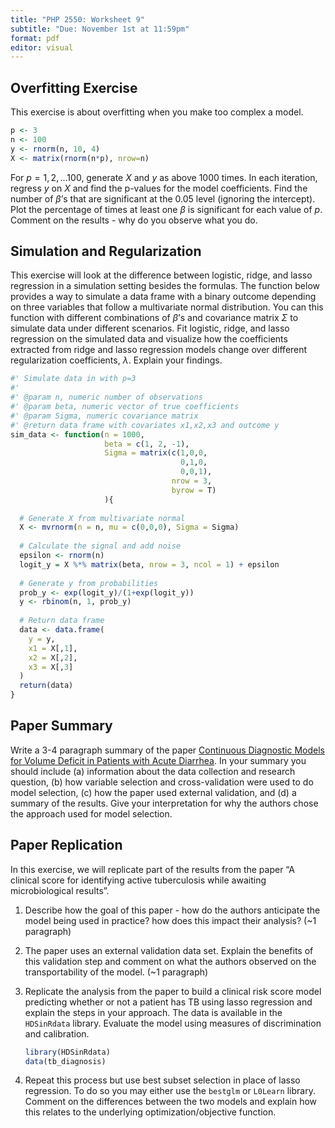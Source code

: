 ```yaml
---
title: "PHP 2550: Worksheet 9"
subtitle: "Due: November 1st at 11:59pm"
format: pdf
editor: visual
---
```


## Overfitting Exercise

This exercise is about overfitting when you make too complex a model.

```r
p <- 3
n <- 100
y <- rnorm(n, 10, 4)
X <- matrix(rnorm(n*p), nrow=n)

```

For $p = 1, 2, \ldots 100$, generate $X$ and $y$ as above 1000 times. In each iteration, regress $y$ on $X$ and find the p-values for the model coefficients. Find the number of $\beta$'s that are significant at the 0.05 level (ignoring the intercept). Plot the percentage of times at least one $\beta$ is significant for each value of $p$. Comment on the results - why do you observe what you do.

## Simulation and Regularization

This exercise will look at the difference between logistic, ridge, and lasso regression in a simulation setting besides the formulas. The function below provides a way to simulate a data frame with a binary outcome depending on three variables that follow a multivariate normal distribution. You can this function with different combinations of $\beta$'s and covariance matrix $\Sigma$ to simulate data under different scenarios. Fit logistic, ridge, and lasso regression on the simulated data and visualize how the coefficients extracted from ridge and lasso regression models change over different regularization coefficients, $\lambda$. Explain your findings.

```r
#' Simulate data in with p=3
#' 
#' @param n, numeric number of observations
#' @param beta, numeric vector of true coefficients
#' @param Sigma, numeric covariance matrix
#' @return data frame with covariates x1,x2,x3 and outcome y
sim_data <- function(n = 1000,
                     beta = c(1, 2, -1),
                     Sigma = matrix(c(1,0,0,
                                      0,1,0,
                                      0,0,1),
                                    nrow = 3,
                                    byrow = T)
                     ){
  
  # Generate X from multivariate normal
  X <- mvrnorm(n = n, mu = c(0,0,0), Sigma = Sigma)
  
  # Calculate the signal and add noise
  epsilon <- rnorm(n)
  logit_y = X %*% matrix(beta, nrow = 3, ncol = 1) + epsilon
  
  # Generate y from probabilities
  prob_y <- exp(logit_y)/(1+exp(logit_y))
  y <- rbinom(n, 1, prob_y)
  
  # Return data frame
  data <- data.frame(
    y = y,
    x1 = X[,1],
    x2 = X[,2],
    x3 = X[,3]
  )
  return(data)
}
```

## Paper Summary

Write a 3-4 paragraph summary of the paper [Continuous Diagnostic Models for Volume Deficit in Patients with Acute Diarrhea](https://canvas.brown.edu/courses/1092384/files/69227750?wrap=1). In your summary you should include (a) information about the data collection and research question, (b) how variable selection and cross-validation were used to do model selection, (c) how the paper used external validation, and (d) a summary of the results. Give your interpretation for why the authors chose the approach used for model selection.

## Paper Replication

In this exercise, we will replicate part of the results from the paper "A clinical score for identifying active tuberculosis while awaiting microbiological results".

1.  Describe how the goal of this paper - how do the authors anticipate the model being used in practice? how does this impact their analysis? (\~1 paragraph)

2.  The paper uses an external validation data set. Explain the benefits of this validation step and comment on what the authors observed on the transportability of the model. (\~1 paragraph)

3.  Replicate the analysis from the paper to build a clinical risk score model predicting whether or not a patient has TB using lasso regression and explain the steps in your approach. The data is available in the `HDSinRdata` library. Evaluate the model using measures of discrimination and calibration.

    ```r
    library(HDSinRdata)
    data(tb_diagnosis)
    ```

4.  Repeat this process but use best subset selection in place of lasso regression. To do so you may either use the `bestglm` or `L0Learn` library. Comment on the differences between the two models and explain how this relates to the underlying optimization/objective function.
